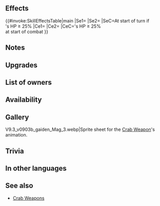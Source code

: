 {{Weapon Infobox
|tagid=SID_ラウアクラブ＋
|intID=4638
|userVersion1=Closed
|userVersion2=Open
|userVersion3=Gleam Closed
|userVersion4=Gleam Open
|exclusive=0
|weaponType=Red Tome
|cost=300
|might=12
|range=2
|effect=At start of turn, if unit's HP ≥ 25%, grants Atk+6 and "if unit initiates combat, unit makes a guaranteed follow-up attack" to unit for 1 turn.<br><br>At start of combat, if unit's HP ≥ 25%, grants Atk/Spd/Def/Res+5 to unit during combat and deals +X damage (X = number of【Bonus】 effects active on unit and foe, excluding stat bonuses, × 5; max 25; excluding area-of-effect Specials).<br><br>【Bonus】<br>All effects that last "for 1 turn" or "that turn only." Includes bonuses granted by a skill like Rally or Hone and positive status effects (extra movement or effects like Dominance).
|required=Rauðrcrab
|refinePaths=default
|refineSP=350
|refineMedals=500
|refineStones=50
|properties=random_owner
}}
==Effects==
{{#invoke:SkillEffectsTable|main
|Se1={{Eft|Bonuses|Atk|6}}
|Se2={{SEt|Guaranteed Follow-Ups}}
|SeC=At start of turn if<br>{{Tgt|Unit}}'s HP ≥ 25%
|Ce1={{Eft|Temporary buffs|Atk/Spd/Def/Res|5}}
|Ce2={{Eft|Damage Boost|5 x {{Kp|Bonus}} effects<br>on {{Tgt|Unit}} '''&''' {{Tgt|Foe}}<br>(exc. {{SEt|Bonuses}})|max=25}}
|CeC={{Tgt|Unit}}'s HP ≥ 25%<br>at start of combat
}}
==Notes==
{{Bonuses}}
{{Guaranteed Follow-Ups}}
{{FlatDamageBoost|X (max: 25)}}
{{EffectfromBonus|nonStat=1|target=unit or foe|damage boost effect}}
==Upgrades==
{{Weapon Upgrade List}}
==List of owners==
{{Skill Hero List}}
==Availability==
{{PassiveFocusList}}
{{PassiveDistributionList}}
{{PassiveCombatManualList}}
==Gallery==
<gallery>
V9.3_v0903b_gaiden_Mag_3.webp|Sprite sheet for the [[Skill families/Weapons#Crab|Crab Weapon]]'s animation.
</gallery>
==Trivia==
{{TomeColorTrivia|raudr}}
==In other languages==
{{OtherLanguages
|japanese=
|german=
|spanishEU=
|spanishLA=
|french=
|italian=
|chineseTW=
|portuguese=
}}
==See also==
{{See also skills|cond=(Description LIKE '%"if unit initiates combat, unit makes a guaranteed follow-up attack%for 1 turn%' OR Description LIKE '%for 1 turn%"if unit initiates combat, unit makes a guaranteed follow-up attack%' OR Description LIKE '% number of【Bonus】%effects active on unit and foe%') AND Exclusive='1' AND Name NOT LIKE '%crab+'}}
* [[Skill families/Weapons#Crab|Crab Weapons]]
{{Weapons Navbox}}